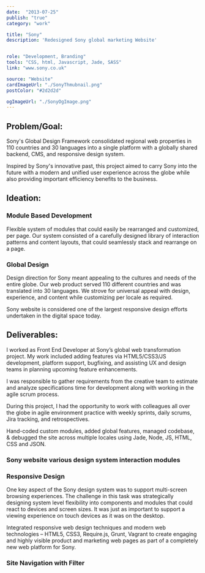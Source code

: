 ```yaml
---
date:  "2013-07-25"
publish: "true" 
category: "work"

title: "Sony"
description: 'Redesigned Sony global marketing Website'


role: "Development, Branding"
tools: "CSS, html, Javascript, Jade, SASS" 
link: "www.sony.co.uk"  

source: "Website"
cardImageUrl: "./SonyThmubnail.png"
postColor: "#2d2d2d"

ogImageUrl: "./SonyOgImage.png"
---
```



## Problem/Goal:
Sony's Global Design Framework consolidated regional web properties in 110 countries and 30 languages into a single platform with a globally shared backend, CMS, and responsive design system.

Inspired by Sony's innovative past, this project aimed to carry Sony into the future with a modern and unified user experience across the globe while also providing important efficiency benefits to the business.

## Ideation:

### Module Based Development

Flexible system of modules that could easily be rearranged and customized, per page. Our system consisted of a carefully designed library of interaction patterns and content layouts, that could seamlessly stack and rearrange on a page.

<ImageWrap srcName="SonyHeroModuleVariants" title="Sony Reusable Hero Module Variants" />

### Global Design

Design direction for Sony meant appealing to the cultures and needs of the entire globe. Our web product served 110 different countries and was translated into 30 languages. We strove for universal appeal with design, experience, and content while customizing per locale as required.

Sony website is considered one of the largest responsive design efforts undertaken in the digital space today. 

## Deliverables:

I worked as Front End Developer at Sony’s global web transformation project. My work included adding features via HTML5/CSS3/JS development, platform support, bugfixing, and assisting UX and design teams in planning upcoming feature enhancements.

I was responsible to gather requirements from the  creative team to estimate and analyze specifications time for development along with working in the agile scrum process. 

During this project, I had the opportunity to work with colleagues all over the globe in agile environment practice with weekly sprints, daily scrums, Jira tracking, and retrospectives.

Hand-coded custom modules, added global features, managed codebase, & debugged the site across multiple locales using Jade, Node, JS, HTML, CSS and JSON.

### Sony website various design system interaction modules
<PhotoGallery variant="Sony" />

### Responsive Design
One key aspect of the Sony design system was to support multi-screen browsing experiences. The challenge in this task was strategically designing system level flexibility into components and modules that could react to devices and screen sizes. It was just as important to support a viewing experience on touch devices as it was on the desktop.

Integrated responsive web design techniques and modern web technologies – HTML5, CSS3, Require.js, Grunt, Vagrant to create engaging and highly visible product and marketing web pages as part of a completely new web platform for Sony.


### Site Navigation with Filter
<ImageWrap srcName="SonyNavigationWithFilter" title="Site Navigation with Filter" />